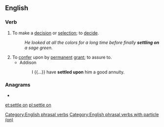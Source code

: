 ==English==

===Verb===
{{head|en|verb}}
# {{lb|en|idiomatic}} To make a [[decision]] or [[selection]]; to [[decide]].
#: ''He looked at all the colors for a long time before finally '''settling on''' a sage green.''
# To [[confer]] upon by [[permanent]] [[grant]]; to assure to.
#* Addison
#*: I {{...}} have '''settled upon''' him a good annuity.

===Anagrams===
* {{l|en|notelets}}

[[Category:English phrasal verbs]]
[[Category:English phrasal verbs with particle (on)]]

[[et:settle on]]
[[pl:settle on]]